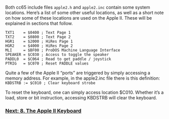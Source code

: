 Both cc65 include files <code>apple2.h</code> and <code>apple2.inc</code> contain some system locations. Here’s a list of some other useful locations, as well as a short note on how some of these locations are used on the Apple II. These will be explained in sections that follow.

<pre>TXT1    = $0400 ; Text Page 1
TXT2    = $0800 ; Text Page 2
HGR1    = $2000 ; HiRes Page 1
HGR2    = $4000 ; HiRes Page 2
MLI     = $BF00 ; ProDOS Machine Language Interface
SPEAKER = $C030 ; Access to toggle the speaker
PADDL0  = $C064 ; Read to get paddle / joystick
PTRIG   = $C070 ; Reset PADDLE values</pre>
Quite a few of the Apple II “ports” are triggered by simply accessing a memory address. For example, in the apple2.inc file there is this definition:<br />
<code>KBDSTRB := $C010 ; Clear keyboard strobe</code>

To reset the keyboard, one can simply access location $C010. Whether it’s a load, store or bit instruction, accessing KBDSTRB will clear the keyboard.

=== [https://github.com/cc65/wiki/wiki/Apple-II-8.-The-Apple-II-Keyboard Next: 8. The Apple II Keyboard] ===
